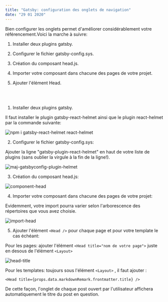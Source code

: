 ```yaml
---
title: "Gatsby: configuration des onglets de navigation"
date: "29 01 2020"
---
```


Bien configurer les onglets permet d'améliorer considérablement votre référencement.Voici la marche à suivre:


1. Installer deux plugins gatsby.

2. Configurer le fichier gatsby-config.sys.

3. Création du composant head.js.

4. Importer votre composant dans chacune des pages de votre projet.

5. Ajouter l'élément Head.

<br></br>

1. Installer deux plugins gatsby.


Il faut installer le plugin gatsby-react-helmet ainsi que le plugin react-helmet par la commande suivante:

 
![npm i gatsby-react-helmet react-helmet](npm-i-helmet.png)


2. Configurer le fichier gatsby-config.sys:

Ajouter la ligne "gatsby-plugin-react-helmet" en haut de votre liste de plugins (sans oublier la virgule à la fin de la ligne!). 



![maj-gatsbyconfig-plugin-helmet](maj-gatsbyconfig-plugin-helmet.png)



3. Création du composant head.js:



![component-head](component-head.png)


4. Importer votre composant dans chacune des pages de votre projet:


Evidemment, votre import pourra varier selon l'arborescence des répertoires que vous avez choisie.



![import-head](import-head.png)


5. Ajouter l'élément `<Head />` pour chaque page et pour votre template le cas échéant:

Pour les pages: 
ajouter l'élément ` <Head title="nom de votre page"> `  juste en desous de l'élément ` <Layout> `



![head-title](head-title.png)


Pour les templates: 
toujours sous l'élément `<Layout>` , il faut ajouter :


`<Head title={props.data.markdownRemark.frontmatter.title} />`


De cette façon, l'onglet de chaque post ouvert par l'utilisateur affichera automatiquement le titre du post en question.

